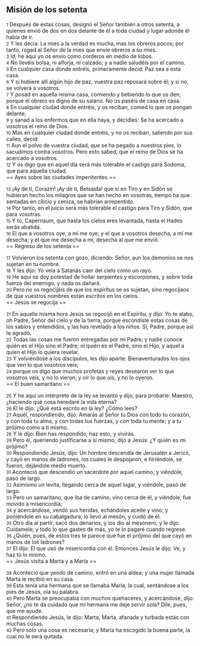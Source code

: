 == Misión de los setenta ==

{{anchor|1}} <small>1</small> Después de estas cosas, designó el Señor también a otros setenta, a quienes envió de dos en dos delante de él a toda ciudad y lugar adonde él había de ir.<br>
{{anchor|2}} <small>2</small> Y les decía: La mies a la verdad es mucha, mas los obreros pocos; por tanto, rogad al Señor de la mies que envíe obreros a su mies.<br>
{{anchor|3}} <small>3</small> Id; he aquí yo os envío como corderos en medio de lobos.<br>
{{anchor|4}} <small>4</small> No llevéis bolsa, ni alforja, ni calzado; y a nadie saludéis por el camino.<br>
{{anchor|5}} <small>5</small> En cualquier casa donde entréis, primeramente decid: Paz sea a esta casa.<br>
{{anchor|6}} <small>6</small> Y si hubiere allí algún hijo de paz, vuestra paz reposará sobre él; y si no, se volverá a vosotros.<br>
{{anchor|7}} <small>7</small> Y posad en aquella misma casa, comiendo y bebiendo lo que os den; porque el obrero es digno de su salario. No os paséis de casa en casa.<br>
{{anchor|8}} <small>8</small> En cualquier ciudad donde entréis, y os reciban, comed lo que os pongan delante;<br>
{{anchor|9}} <small>9</small> y sanad a los enfermos que en ella haya, y decidles: Se ha acercado a vosotros el reino de Dios.<br>
{{anchor|10}} <small>10</small> Mas en cualquier ciudad donde entréis, y no os reciban, saliendo por sus calles, decid:<br>
{{anchor|11}} <small>11</small> Aun el polvo de vuestra ciudad, que se ha pegado a nuestros pies, lo sacudimos contra vosotros. Pero esto sabed, que el reino de Dios se ha acercado a vosotros.<br>
{{anchor|12}} <small>12</small> Y os digo que en aquel día será más tolerable el castigo para Sodoma, que para aquella ciudad.<br>
== Ayes sobre las ciudades impenitentes ==

{{anchor|13}} <small>13</small> ¡Ay de ti, Corazín! ¡Ay de ti, Betsaida! que si en Tiro y en Sidón se hubieran hecho los milagros que se han hecho en vosotras, tiempo ha que sentadas en cilicio y ceniza, se habrían arrepentido.<br>
{{anchor|14}} <small>14</small> Por tanto, en el juicio será más tolerable el castigo para Tiro y Sidón, que para vosotras.<br>
{{anchor|15}} <small>15</small> Y tú, Capernaum, que hasta los cielos eres levantada, hasta el Hades serás abatida.<br>
{{anchor|16}} <small>16</small> El que a vosotros oye, a mí me oye; y el que a vosotros desecha, a mí me desecha; y el que me desecha a mí, desecha al que me envió.<br>
== Regreso de los setenta ==

{{anchor|17}} <small>17</small> Volvieron los setenta con gozo, diciendo: Señor, aun los demonios se nos sujetan en tu nombre.<br>
{{anchor|18}} <small>18</small> Y les dijo: Yo veía a Satanás caer del cielo como un rayo.<br>
{{anchor|19}} <small>19</small> He aquí os doy potestad de hollar serpientes y escorpiones, y sobre toda fuerza del enemigo, y nada os dañará.<br>
{{anchor|20}} <small>20</small> Pero no os regocijéis de que los espíritus se os sujetan, sino regocijaos de que vuestros nombres están escritos en los cielos.<br>
== Jesús se regocija ==

{{anchor|21}} <small>21</small> En aquella misma hora Jesús se regocijó en el Espíritu, y dijo: Yo te alabo, oh Padre, Señor del cielo y de la tierra, porque escondiste estas cosas de los sabios y entendidos, y las has revelado a los niños. Sí, Padre, porque así te agradó.<br>
{{anchor|22}} <small>22</small> Todas las cosas me fueron entregadas por mi Padre; y nadie conoce quién es el Hijo sino el Padre; ni quién es el Padre, sino el Hijo, y aquel a quien el Hijo lo quiera revelar.<br>
{{anchor|23}} <small>23</small> Y volviéndose a los discípulos, les dijo aparte: Bienaventurados los ojos que ven lo que vosotros veis;<br>
{{anchor|24}} <small>24</small> porque os digo que muchos profetas y reyes desearon ver lo que vosotros veis, y no lo vieron; y oír lo que oís, y no lo oyeron.<br>
== El buen samaritano ==

{{anchor|25}} <small>25</small> Y he aquí un intérprete de la ley se levantó y dijo, para probarle: Maestro, ¿haciendo qué cosa heredaré la vida eterna?<br>
{{anchor|26}} <small>26</small> El le dijo: ¿Qué está escrito en la ley? ¿Cómo lees?<br>
{{anchor|27}} <small>27</small> Aquél, respondiendo, dijo: Amarás al Señor tu Dios con todo tu corazón, y con toda tu alma, y con todas tus fuerzas, y con toda tu mente; y a tu prójimo como a ti mismo.<br>
{{anchor|28}} <small>28</small> Y le dijo: Bien has respondido; haz esto, y vivirás.<br>
{{anchor|29}} <small>29</small> Pero él, queriendo justificarse a sí mismo, dijo a Jesús: ¿Y quién es mi prójimo?<br>
{{anchor|30}} <small>30</small> Respondiendo Jesús, dijo: Un hombre descendía de Jerusalén a Jericó, y cayó en manos de ladrones, los cuales le despojaron; e hiriéndole, se fueron, dejándole medio muerto.<br>
{{anchor|31}} <small>31</small> Aconteció que descendió un sacerdote por aquel camino, y viéndole, pasó de largo.<br>
{{anchor|32}} <small>32</small> Asimismo un levita, llegando cerca de aquel lugar, y viéndole, pasó de largo.<br>
{{anchor|33}} <small>33</small> Pero un samaritano, que iba de camino, vino cerca de él, y viéndole, fue movido a misericordia;<br>
{{anchor|34}} <small>34</small> y acercándose, vendó sus heridas, echándoles aceite y vino; y poniéndole en su cabalgadura, lo llevó al mesón, y cuidó de él.<br>
{{anchor|35}} <small>35</small> Otro día al partir, sacó dos denarios, y los dio al mesonero, y le dijo: Cuídamele; y todo lo que gastes de más, yo te lo pagaré cuando regrese.<br>
{{anchor|36}} <small>36</small> ¿Quién, pues, de estos tres te parece que fue el prójimo del que cayó en manos de los ladrones?<br>
{{anchor|37}} <small>37</small> El dijo: El que usó de misericordia con él. Entonces Jesús le dijo: Ve, y haz tú lo mismo.<br>
== Jesús visita a Marta y a María ==

{{anchor|38}} <small>38</small> Aconteció que yendo de camino, entró en una aldea; y una mujer llamada Marta le recibió en su casa.<br>
{{anchor|39}} <small>39</small> Esta tenía una hermana que se llamaba María, la cual, sentándose a los pies de Jesús, oía su palabra.<br>
{{anchor|40}} <small>40</small> Pero Marta se preocupaba con muchos quehaceres, y acercándose, dijo: Señor, ¿no te da cuidado que mi hermana me deje servir sola? Dile, pues, que me ayude.<br>
{{anchor|41}} <small>41</small> Respondiendo Jesús, le dijo: Marta, Marta, afanada y turbada estás con muchas cosas.<br>
{{anchor|42}} <small>42</small> Pero sólo una cosa es necesaria; y María ha escogido la buena parte, la cual no le será quitada.<br>
